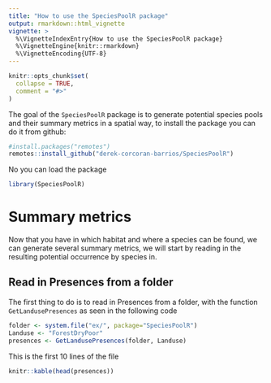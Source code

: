```yaml
---
title: "How to use the SpeciesPoolR package"
output: rmarkdown::html_vignette
vignette: >
  %\VignetteIndexEntry{How to use the SpeciesPoolR package}
  %\VignetteEngine{knitr::rmarkdown}
  %\VignetteEncoding{UTF-8}
---
```


```r
knitr::opts_chunk$set(
  collapse = TRUE,
  comment = "#>"
)
```

The goal of the `SpeciesPoolR` package is to generate potential species pools and their summary metrics in a spatial way, to install the package you can do it from github:

```r
#install.packages("remotes")
remotes::install_github("derek-corcoran-barrios/SpeciesPoolR")
```

No you can load the package

```r
library(SpeciesPoolR)
```

# Summary metrics

Now that you have in which habitat and where a species can be found, we can generate several summary metrics, we will start by reading in the resulting potential occurrence by species in.

## Read in Presences from a folder

The first thing to do is to read in Presences from a folder, with the function `GetLandusePresences` as seen in the following code

```r

folder <- system.file("ex/", package="SpeciesPoolR")
Landuse <- "ForestDryPoor"
presences <- GetLandusePresences(folder, Landuse)
```

This is the first 10 lines of the file

```r
knitr::kable(head(presences))
```

